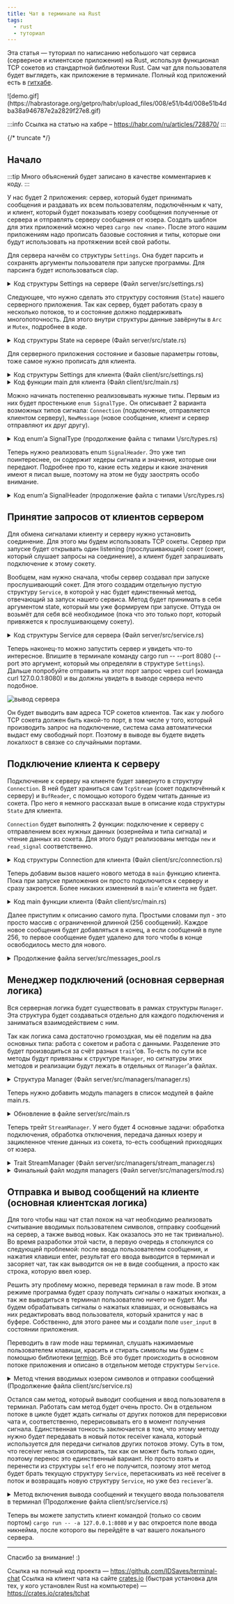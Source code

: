 ```yaml
---
title: Чат в терминале на Rust
tags:
  - rust
  - туториал
---
```


Эта статья — туториал по написанию небольшого чат сервиса (серверное и клиентское приложения) на Rust, используя функционал TCP сокетов из стандартной библиотеки Rust. Сам чат для пользователя будет выглядеть, как приложение в терминале. Полный код приложений есть в [гитхабе](https://github.com/IDSaves/terminal-chat).

<div style={{ display: "flex", justifyContent: "center" }}>
![demo.gif](https://habrastorage.org/getpro/habr/upload_files/008/e51/b4d/008e51b4dba38a946787e2a2829f27e8.gif)
</div>

:::info 
Ссылка на статью на хабре – https://habr.com/ru/articles/728870/
:::

{/* truncate */}

## Начало
:::tip
Много объяснений будет записано в качестве комментариев к коду.
:::

У нас будет 2 приложения: сервер, который будет принимать сообщения и раздавать их всем пользователям, подключённым к чату, и клиент, который будет показывать юзеру сообщения полученные от сервера и отправлять серверу сообщения от юзера. Создать шаблон для этих приложений можно через `cargo new <name>`. После этого нашим приложениям надо прописать базовые состояния и типы, которые они будут использовать на протяжении всей свой работы.

Для сервера начнём со структуры `Settings`. Она будет парсить и сохранять аргументы пользователя при запуске программы. Для парсинга будет использоваться clap.

<details>
  <summary>Код структуры Settings на сервере (Файл server/src/settings.rs)</summary>
  ```rust title="server/src/settings.rs"
  // Импортирование нужного трейта из clap
  use clap::Parser;

  // Объявление того, что будет парсится в качестве аргументов. 
  // С помощью derive макроса можно навесить на структуру макрос импортированного 
  // трейта в качестве атрибута этой структуры. В нашем случае таким образом 
  // будет сгенерирован нужный impl c функционалом Parser'а для структуры Args.
  #[derive(Parser)]
  pub struct Args {
    // Макрос arg так же импортируется из clap автоматически
    // и позволяет объявить поле аргументом и задать ему нужные свойства.
    // short означает, что аргумент можно будет вписать сокращённо
    // вот так "-p 8080". long, что можно использовать 
    // полное название "--port 8080". А help это просто вспомогательный 
    // текст, который будет показываться при запуске приложения с --help
    #[arg(short, long, help = "Port that the server will serve")]
    pub port: u16,
  }

  // Трейт Debug позволяет удобно выводить структуру через print в консоль, а 
  // Clone добавляет функционал для клонирования инстансов структуры.
  // В derive мы опять передаём макросы этих трейтов чтобы они сгенерировали нам
  // impl'ы с реализациями Debug и Clone, чтобы вручную не писать это.
  #[derive(Debug, Clone)]
  pub struct Settings {
    pub port: u16,
  }

  // Внутри impl прописываются методы структуры
  impl Settings {
    pub fn new() -> Settings {
      // используем метод от трейта Parser 
      let args = Args::parse();
      
    // Создаём инстанс структуры Settings и возвращаем его
      Settings { 
        port: args.port, 
      }
    }
  }
  ```
</details>

Добавим создание объекта `Settings` в наш main.rs. После этого при запуске приложения будут запрашиваться аргументы, а нашем случае — порт сервера.

<details>
  <summary>Код server/src/main.rs</summary>
  ```rust title="server/src/main.rs"
  // anyhow это небольшая библиотека, которая добавляет enum Result, 
  // почти аналогичный Result'у из std, с единственным отличием, что этот 
  // может принимать любую ошибку
  use anyhow::Result;

  // Импортирование нашей новой структуры
  use settings::Settings;

  // Обязательное указание модуля, иначе файл виден не будет
  mod settings;

  fn main() -> Result<()> {
    // Создание инстанса нстроек
    let settings = Settings::new();

    // возвращение Result::Ok() значения
    Ok(())
  }
  ```
</details>

Следующее, что нужно сделать это структуру состояния (`State`) нашего серверного приложения. Так как сервер, будет работать сразу в несколько потоков, то и состояние должно поддерживать многопоточность. Для этого внутри структуры данные завёрнуты в `Arc` и `Mutex`, подробнее в коде.

<details>
  <summary>Код структуры State на сервере (Файл server/src/state.rs)</summary>
  ```rust title="server/src/state.rs"
  use std::{
    // Arc (Atomic Reference Counter) это smart pointer, который реализует 
    // множественное владение переменной. То-есть, грубо говоря, данные на
    // которые указывает Arc не исчезнут пока есть 
    // хотя бы один клон этого Arc'а. По сути, то же самое делает и 
    // Rc (Reference Counter), но Rc не поддерживает многопоточность.
    sync::Arc, 
    collections::HashMap
  };

  // Это аналог Mutex'а из стандартной библиотеки, но работающий намного быстрее. 
  // Сам Mutex это структура, которая блокируется для доступа из других потоков,
  // если в одном из них она уже используется. И соответственно после использования 
  // она становится доступна для других потоков. Это нужно для того чтобы не было 
  // рассинхрона данных между потоками. 
  use parking_lot::{Mutex, MutexGuard};

  use crate::settings::Settings;

  // Каждый юзер после подключения будет записываться в стейт,
  // структура UserData описывает, что будет хранить в себе запись 
  // о подключенном юзере. 
  #[derive(Debug, Clone)]
  pub struct UserData {
    // Ip адрес подключённого пользователя + его сокета
    pub address: String,
  }

  #[derive(Debug, Clone)]
  pub struct StateData {
    // Настройки приложения, которые мы описали ранее
    pub settings: Settings,
    // HashMap'а хранящая данные о подключённых юзерах, где ключ это никнейм,
    // значение это UserData 
    pub users: HashMap<String, UserData>,
  }

  // Arc, как я писал выше реализует множественно владение данными, но он не
  // позволяет эти данные менять. Для этого чтобы это было возможно и безопасно мы
  // дополнительно оборачиваем StateData в Mutex.
  pub struct State(Arc<Mutex<StateData>>);

  impl State {
    pub fn new(settings: Settings) -> State {
      State(
        Arc::new(Mutex::new(StateData { 
          settings, 
          users: HashMap::new()
        }))
      )
    }

    // Метод для упрощения доступа к данным. Он блокирует Mutex для работы с 
    // данными только в текущем потоке. И возвращает MutexGuard. Пока MutexGuard
    // жив другие потоки не смогут заблокировать данные для себя.
    pub fn get(&self) -> MutexGuard<StateData> {
      self.0.lock()
    }
  }

  // Реализация трейта Clone для State. Просто повесить макрос трейта Clone 
  // через derive не получится, потому что копировать нужно внутренний Arc.
  // Поэтому необходимые для Clone методы реализуем вручную.  
  impl Clone for State {
    fn clone(&self) -> Self {
      State(Arc::clone(&self.0))
    }

    fn clone_from(&mut self, source: &Self) {
      *self = source.clone();
    }
  }
  ```
</details>

Теперь так же перенесём `State` в нашу main функцию.

<details>
  <summary>Обновлённый код функции main для сервера (Файл server/src/main.rs)</summary>
  ```rust title="server/src/main.rs"
  use anyhow::Result;

  use settings::Settings;
  use state::State; // +

  mod settings;
  mod state; // +

  fn main() -> Result<()> {
    let settings = Settings::new();
    let state = State::new(settings)); // +
    
    Ok(())
  }
  ```
</details>

Для серверного приложения состояние и базовые параметры готовы, тоже самое нужно прописать для клиента.

<details>
  <summary>Код структуры Settings для клиента (Файл client/src/settings.rs)</summary>
  ```rust title="client/src/settings.rs"
  use clap::Parser;

  #[derive(Parser)]
  pub struct Args {
    // Адрес сервера с портом, к которому будет производится подключение
    #[arg(short, long, help = "Server address")]
    pub address: String,
  }

  #[derive(Debug, Clone)]
  pub struct Settings {
    pub server_address: String,
  }

  impl Settings {
    pub fn new() -> Settings {
      let args = Args::parse();
      
      Settings { 
        server_address: args.address
      }
    }
  }
  ```
</details>

`State` для клиента немного отличается, но суть та же. Структура, чтобы хранить состояние приложения, с возможностью раздачи его на несколько потоков.

<details>
  <summary>Код структуры State для клиента (Файл client/src/state.rs)</summary>
  ```rust title="client/src/state.rs"

  use std::{
    sync::{
      // mpsc нужно для передачи сообщений по каналу между несколькими потоками.
      // В нашем случае будут два потока (главный и созданный), один из которых
      // будет передавать второму сигналы по каналу mpsc.
      mpsc::{
        Sender, 
        Receiver, 
        self
      }, 
      Arc
    }, 
    io::{
      self, 
      // BufReader будем использовать для чтения данных с tcp сокета. 
      // Он работает по такому принципу: делает редкие, но объемные read
      // запросы по файл дескриптору и далее мы можем удобно, что он прочитал.
      // Для чтения строк из tcp сокета это очень хорошо подходит.
      BufReader, 
      
      // Два трейта. Один для чтения из BufReader'а, другой для записи в файл
      // (в нашем случае в сокет). 
      BufRead, 
      Write
    }
  };

  use parking_lot::Mutex;

  pub struct State {
    // Ник, который юзер введёт при запуске приложения
    pub username: String,

    // Принимающая часть канала mpsc. В качестве типа передаваемых данных
    // указан unit (пустой tuple), так как нам нужен будет сам факт наличия 
    // нового сообщения, его внутренности интересовать не будут.
    // Указывается как Option, потому что в будет передана другому потоку и 
    // после этого доступна не будет и тут будет храниться None. 
    pub chat_reload_receiver: Option<Receiver<()>>,

    // Часть канала mpsc, которая отправляет информацию принимающему потоку.
    pub chat_reload_sender: Sender<()>,

    // В user_input'е будет лежать текущий ввод пользователя. Пример:
    // юзер пишет "привет", но не отправляет его в чат. "приве" лежит 
    // в user_input'е. Обычно такая реализация не требуется, но у нас часто будет
    // полностью перерисовываться чат, и при этом будет пропадать дефолтный 
    // ввод юзера. Поэтому чтобы это ввод не исчезал, приходится хранить его
    // отдельно. Подробнее об этом будет позже, когда перейдём к месту
    // реализации ввода сообщения. 
    pub user_input: Arc<Mutex<String>>,
    
    // Массив, полученных с сервера сообщений.
    pub messages: Arc<Mutex<Vec<String>>>
  }

  impl State {
    pub fn new() -> io::Result<State> {
      // Создание mpsc канала. Так как функция вернёт tuple, его можно
      // сразу разбить на две переменные
      let (sx, rx) = mpsc::channel::<()>();

      let user_input = Arc::new(Mutex::new(String::new()));
      let messages = Arc::new(Mutex::new(Vec::<String>::new()));

      let mut instance = State {
        username: String::new(),
        chat_reload_receiver: Some(rx),
        chat_reload_sender: sx,
        user_input,
        messages,
      };

      // Вызов метода для получения username'а
      instance.read_username()?;

      Ok(instance)
    }

    // Метод, который запрашивает у user'а ввод его ника и
    // записывает полученные данные в state.
    fn read_username(&mut self) -> io::Result<()> {
      // Для некоторых манипуляций с терминалом, будем использовать termion.
      // Библиотека позволяет "стирать" все из терминала, красить текст,
      // менять режим у stdout'а (об этом позже) и тд. 
      // В данном случае нам нужно очистить терминал. 
      println!("{}", termion::clear::All);
    print!("Username: ");

      // Макрос print! добавляет в буфер текст, но не выполняет flush
      // и из-за этого после простого выполнения print! в консоли вы 
      // ничего не увидите. Чтобы это исправить нужно вызвать flush вручную.
      std::io::stdout().flush()?;

      let mut username = String::new();
      
      // Чтение строки из stdin и запись содержимого в username
      // через передачу мутабельной ссылки на username в read_line.
      io::stdin().read_line(&mut username)?;

      // Обрезаем с начала и конца ненужные символы 
      // (пробелы, перенос строки и тд) и записываем в наш объект State.
      self.username = username.trim().to_owned();

      // Снова всё очищаем.
      println!("{}", termion::clear::All);

      Ok(())
    }
  }
  ```
</details>

<details>
  <summary>Код функции main для клиента (Файл client/src/main.rs)</summary>
  ```rust title="client/src/main.rs"
  use std::io;

  use crate::{
    settings::Settings, 
    state::State
  };

  mod settings;
  mod state;

  fn main() -> io::Result<()> {
    let settings = Settings::new();
    let state = State::new()?;

    Ok(())
  }
  ```
</details>

## Прописывание общих типов для клиента и сервера

Теперь когда у нас готовы базовые вещи, можно начинать делать логику.

И так, у нас сервер и клиент будут передавать друг другу сообщения в одном и том же формате. Эти сообщения называются “сигналы”. Сам формат сигналов похож на формат передаваемых данных в http, только очень сильно упрощен.

В начале сигнала идут хедеры (список ниже). Хедеры разделяются символами “\r\n”.

```
/*
  Кто отправляет         Поле                 Значение
	
  USER                   USERNAME             Строка
  SERVER                 AUTH_STATUS          "ACCEPTED", "DECLINED"
  USER+SERVER            WITH_MESSAGE         Нет
  USER+SERVER            SIGNAL_TYPE          "CONNECTION", "NEW_MESSAGE"
  SERVER                 SERVER_MESSAGE       Нет
*/

/*
  Определения хедеров

  USERNAME         Имя пользователя, от которого пришло сообщение
  AUTH_STATUS      Статус авторизации
  WITH_MESSAGE     В сигнале есть сообщение
  SIGNAL_TYPE      Тип сигнала: запрос на авторизацию или сообщение
  SERVER_MESSAGE   Серверное сообщение
*/
```

Потом в случае если в хедерах сигнала есть “WITH_MESSAGE”, то после хедеров идет ещё один разделитель “\r\n” и начинается сообщение, которое заканчивается символами “\r\n\r\n”.

Нам нужно уметь парсить сигналы и легко формировать свои. Для этого нужно прописать ряд типов, которые будут иметь вспомогательные методы, которыми мы будем пользоваться.

Перед этим создадим нашу кастомную ошибку, которую мы будем отдавать при возникновении проблем с парсингом.

<details>
  <summary>Код кастомной ошибки парсинга (начало файла с типами \<client & server>/src/types.rs)</summary>

  ```rust title="<client & server>/src/types.rs"
  use std::{
    // Импорт утилит для форматирования и вывода строк
    fmt, 
    
    // Импорт трейта Error (все ошибки как правило должны его имлементить)
    error::Error
  };

  // Трейт Debug обязателен для Error, поэтому навешиваем 
  // макрос Debug на нашу структуру.
  #[derive(Debug)]
  pub struct ParseSignalDataError;

  // impl Error для структуры. Внутри при желании можно не 
  // реализовывать методы, потому что все они реализованы по умолчанию.
  impl Error for ParseSignalDataError {}

  // Error так же требует реализации трейта fmt::Display
  impl fmt::Display for ParseSignalDataError {
    fn fmt(&self, f: &mut fmt::Formatter) -> fmt::Result {
      write!(f, "invalid signal data")
    }
  }
  ```
</details>

Можно начинать постепенно реализовывать нужные типы. Первым из них будет простенькие `enum SignalType.` Он описывает 2 варианта возможных типов сигнала: `Connection` (подключение, отправляется клиентом серверу), `NewMessage` (новое сообщение, клиент и сервер отправляют их друг другу).

<details>
  <summary>Код enum’а SignalType (продолжение файла с типами \<client & server>/src/types.rs)</summary>
  ```rust title="<client & server>/src/types.rs"
  // ...

  #[derive(Debug, Clone, Copy)]
  pub enum SignalType {
    Connection,
    NewMessage,
  }

  // Трейт FromStr идет из стандартной библиотеки и добавляет функцию
  // для создания нужного типа из строки.
  impl FromStr for SignalType {
    type Err = ParseSignalDataError;

    fn from_str(s: &str) -> Result<Self, Self::Err> {
      match s {
        "CONNECTION" => Ok(SignalType::Connection),
        "NEW_MESSAGE" => Ok(SignalType::NewMessage),
        _ => Err(ParseSignalDataError)
      }
    }
  }

  // Трейт ToString также идёт из стандартной библиотеки и добавляет функцию
  // для создания уже строки из типа.
  impl ToString for SignalType {
    fn to_string(&self) -> String {
      match self {
        // .to_owned() делает из заимствованного типа (ссылки), владеющий.
        // В данном случае делает из &str String. Подробно об этом
        // останавливаться не буду. Лучше отдельно почитать статьи про
        // ownership модель в Rust.
        SignalType::Connection => "CONNECTION".to_owned(),
        SignalType::NewMessage => "NEW_MESSAGE".to_owned(),
      }
    }
  }
  ```
</details>

Далее идёт ещё один простой enum `AuthStatus`. Он содержит значения, которые возвращает сервер в ответ на попытку авторизации юзером. `ACCEPTED` — авторизация прошла успешно, `DENIED` — авторизация отклонена. После `DENIED` соединение сбрасывается.

<details>
  <summary>Код enum’а AuthStatus (продолжение файла с типами \<client & server>/src/types.rs)</summary>
  ```rust title="<client & server>/src/types.rs"
  // ...

  #[derive(Debug, Clone, Copy)]
  pub enum AuthStatus {
    ACCEPTED,
    DENIED
  }

  impl FromStr for AuthStatus {
    type Err = ParseSignalDataError;

    fn from_str(s: &str) -> Result<Self, Self::Err> {
      match s {
        "ACCEPTED" => Ok(AuthStatus::ACCEPTED),
        "DENIED" => Ok(AuthStatus::DENIED),
        _ => Err(ParseSignalDataError)
      }
    }
  }

  impl ToString for AuthStatus {
    fn to_string(&self) -> String {
      match self {
        AuthStatus::ACCEPTED => "ACCEPTED".to_owned(),
        AuthStatus::DENIED => "DENIED".to_owned()
      }
    }
  }
  ```
</details>

Теперь нужно реализовать enum `SignalHeader`. Это уже тип поинтереснее, он содержит хедеры сигнала и значения, которые они передают. Подробнее про то, какие есть хедеры и какие значения имеют я писал выше, поэтому на этом не буду заострять особо внимание.

<details>
  <summary>Код enum’а SignalHeader (продолжение файла с типами \<client & server>/src/types.rs)</summary>
  ```rust title="<client & server>/src/types.rs"
  // ...

  pub enum SignalHeader {
    Username(String),
    AuthStatus(AuthStatus),
    SignalType(SignalType),
    WithMessage,
    ServerMessage
  }

  impl FromStr for SignalHeader {
    type Err = ParseSignalDataError;

    fn from_str(s: &str) -> Result<Self, Self::Err> {
      let (header, value) = s.split_once(':').unwrap_or((s, s));

      match header {
        "USERNAME" => Ok(SignalHeader::Username(value.trim().to_owned())),
        "AUTH_STATUS" => {
          match AuthStatus::from_str(value.trim()) {
            Ok(v) => return Ok(SignalHeader::AuthStatus(v)),
            Err(_) => Err(ParseSignalDataError)
          }
        },
        "SIGNAL_TYPE" => {
          match SignalType::from_str(value.trim()) {
            Ok(v) => return Ok(SignalHeader::SignalType(v)),
            Err(_) => Err(ParseSignalDataError)
          }
        }
        "WITH_MESSAGE" => Ok(SignalHeader::WithMessage),
        "SERVER_MESSAGE" => Ok(SignalHeader::ServerMessage),
        _ => Err(ParseSignalDataError)
      }
    }
  }

  impl ToString for SignalHeader {
    fn to_string(&self) -> String {
      match self {
        SignalHeader::Username(v) => format!("USERNAME: {v}\r\n"),
        SignalHeader::AuthStatus(v) => format!("AUTH_STATUS: {}\r\n", v.to_string()),
        SignalHeader::SignalType(v) => format!("SIGNAL_TYPE: {}\r\n", v.to_string()),
        SignalHeader::WithMessage => "WITH_MESSAGE\r\n".to_owned(),
        SignalHeader::ServerMessage => "SERVER_MESSAGE\r\n".to_owned()
      }
    }
  }
  ```
</details>

Осталось создать самую важную для типов структуры — структуру, которая будет формировать и парсить сигнал. Она самая объёмная в плане кода в файле types.rs. Хотя сам код конечно тривиальный.

<details>
  <summary>Код структуры SignalData (конец файла с типами \<client & server>/src/types.rs)</summary>
  ```rust title="<client & server>/src/types.rs"
  // ...

  #[derive(Debug, Clone)]
  pub struct SignalData {
    pub username: Option<String>,
    pub password: Option<String>,
    pub key: Option<String>,
    pub auth_status: Option<AuthStatus>,
    pub signal_type: Option<SignalType>,
    pub with_message: bool,
    pub message: Option<String>,
    pub server_message: bool
  }

  impl SignalData {
    // Метод создания нового инстанса SignalData. В него передаётся 
    // массив хедеров, который будет иметь сигнал и сообщение. 
    // Так как сообщения может не быть, то типом сообщения является
    // enum Option. Этот enum идет с растом из коробки и имеет два значения
    // Some(v) и None.
    pub fn new(headers: Vec<SignalHeader>, message: Option<&str>) -> SignalData {
      let mut data = SignalData {
        username: None,
        password: None,
        key: None,
        auth_status: None,
        signal_type: None,
        with_message: false,
        message: None,
        server_message: false
      };

      for header in headers {
        match header {
          SignalHeader::Username(v) => {
            data.username = Some(v);
          },
          SignalHeader::AuthStatus(v) => {
            data.auth_status = Some(v);
          },
          SignalHeader::SignalType(v) => {
            data.signal_type = Some(v);
          },
          SignalHeader::WithMessage => {
            data.with_message = true;
            data.message = Some(message.unwrap_or("").to_owned());
          },
          SignalHeader::ServerMessage => {
            data.server_message = true;
          }
        }
      }

      data
    }
  }

  impl FromStr for SignalData {
    type Err = ParseSignalDataError;

    // Метод для парсинга данных сигнала. 
    fn from_str(s: &str) -> Result<Self, Self::Err> {
      let mut data = SignalData { 
        username: None, 
        password: None, 
        key: None, 
        auth_status: None, 
        signal_type: None,
        with_message: false,
        message: None,
        server_message: false,
      };
      let splitted = s.split("\r\n");
      for string in splitted {
        let header = match SignalHeader::from_str(string) {
          Ok(v) => v,
          Err(_) => continue
        };

        match header {
          SignalHeader::Username(v) => {
            data.username = Some(v);
          },
          SignalHeader::AuthStatus(v) => {
            data.auth_status = Some(v);
          },
          SignalHeader::SignalType(v) => {
            data.signal_type = Some(v);
          }
          SignalHeader::WithMessage => {
            data.with_message = true;
          },
          SignalHeader::ServerMessage => {
            data.server_message = true;
          }
        }
      }

      if data.with_message {
        let splitted = s.split_once("\r\n\r\n");
        if let Some(v) = splitted {
          if v.1.ends_with("\r\n\r\n") {
            let string = v.1.to_owned();
            data.message = Some(string[..string.len() - 4].to_owned());
          }
          else {
            data.message = Some(v.1.to_owned());
          }
        }
        else {
          return Err(ParseSignalDataError);
        }
      }

      if let None = data.signal_type {
        return Err(ParseSignalDataError)
      }

      Ok(data)
    }
  }

  impl ToString for SignalData {
    // Метод для преобразования объекта сигнала в строку, для
    // отправки клиенту/серверу.
    fn to_string(&self) -> String {
      let mut res_str = String::new();

      if let Some(v) = &self.username {
        res_str.push_str(&SignalHeader::Username(v.to_owned()).to_string());
      }
      if let Some(v) = &self.auth_status {
        res_str.push_str(&SignalHeader::AuthStatus(v.clone()).to_string());
      }
      if let Some(v) = &self.signal_type {
        res_str.push_str(&SignalHeader::SignalType(v.clone()).to_string());
      }
      if self.server_message {
        res_str.push_str(&SignalHeader::ServerMessage.to_string());
      }
      if self.with_message {
        if let Some(v) = &self.message {
          res_str.push_str(&SignalHeader::WithMessage.to_string());
          res_str.push_str("\r\n");
          res_str.push_str(&v);
        }
      }
      res_str.push_str("\r\n\r\n");

      res_str
    }
  }
  ```
</details>

## Принятие запросов от клиентов сервером

Для обмена сигналами клиенту и серверу нужно установить соединение. Для этого мы будем использовать TCP сокеты. Сервер при запуске будет открывать один listening (прослушивающий) сокет (сокет, который слушает запросы на соединение), а клиент будет запрашивать подключение к этому сокету.

Вообщем, нам нужно сначала, чтобы сервер создавал при запуске прослушивающий сокет. Для этого создадим отдельную пустую структуру `Service`, в которой у нас будет единственный метод, отвечающий за запуск нашего сервиса. Метод будет принимать в себя аргументом state, который мы уже формируем при запуске. Оттуда он возьмёт для себя всё необходимое (пока что это только порт, который привяжется к прослушивающему сокету).

<details>
  <summary>Код структуры Service для сервера (Файл server/src/service.rs)</summary>
  ```rust title="server/src/service.rs"
  use std::{net::TcpListener, thread, sync::Arc};
  use anyhow::Result;
  use parking_lot::Mutex;

  use crate::state::State;

  pub struct Service;

  impl Service {
    pub fn run(state: State) -> Result<()> {
      // Метод bind у TcpListener создаст tcp сокет, привяжет к нему 
      // адрес, который мы передали, и поставит его в режим прослушивания.
      let listener = TcpListener::bind(format!("0.0.0.0:{}", state.get().settings.port))?;

      // Метод incoming возвращает итератор, который на каждую
      // следующую итерацию вызывает у tcpListener'а метод .accept().
      // Этот метод блокирует текущий поток и ждёт пока не появится
      // соединение, которое он сможет принять. Поэтому цикл
      // не умрет, пока жив tcpListener.
      for con in listener.incoming() {

        // Для оптимизации работы с подключениями, каждое из них мы будем
        // обрабатывать в отдельном потоке. Важно помнить, что переменные, 
        // которые используются в потоке, перемещаются в него и обратно не
        // возвращаются)) По крайней мере в нашем случае.
        thread::spawn(move || -> Result<()> {

          // Пока что нам с самим соединением делать нечего, так что 
          // давайте просто выведем адрес подключенного сокета клиента.
          
          // "?" нужен тут чтобы достать из enum'а Result успешный результат.
          // Так как con это enum Result<TcpStream, Error>, а он содержит
          // значения Ok(v) и Err(e), то "?" вернёт нам значение из Ok, 
          // то-есть TcpStream. В случае если con это Err, то 
          // ошибка передастся вверх функции родителю. 
          println!("{:?}", con?.peer_addr());

          Ok(())
        });
      }

      Ok(())
    }
  }
  ```
</details>

Осталось вызвать метод run у сервиса в функции main.

<details>
  <summary>Обновленный код функции main для сервера (Файл server/src/main.rs)</summary>
  ```rust title="server/src/main.rs"
  use anyhow::Result;

  use service::Service;
  use settings::Settings;
  use state::State;

  mod settings;
  mod state;
  mod service;

  fn main() -> Result<()> {
    let settings = Settings::new();
    let state = State::new(settings);

    
    Service::run(state)?; // +
    
    Ok(())
  }
  ```
</details>

Теперь наконец-то можно запустить сервер и увидеть что-то интересное. Впишите в терминале команду cargo run -- --port 8080 (--port это аргумент, который мы определяли в структуре `Settings`). Дальше попробуйте отправить на этот порт запрос через curl (команда curl 127.0.0.1:8080) и вы должны увидеть в выводе сервера нечто подобное.

![вывод сервера](https://habrastorage.org/r/w1560/getpro/habr/upload_files/531/869/d8a/531869d8af80d0fa364031355f15372c.png)

Он будет выводить вам адреса TCP сокетов клиентов. Так как у любого TCP сокета должен быть какой-то порт, в том числе у того, который производить запрос на подключение, система сама автоматически выдаст ему свободный порт. Поэтому в выводе вы будете видеть локалхост в связке со случайными портами.

## Подключение клиента к серверу

Подключение к серверу на клиенте будет завернуто в структуру `Connection`. В ней будет храниться сам `TcpStream` (сокет подключённый к серверу) и `BufReader`, с помощью которого будем читать данные из сокета. Про него я немного рассказал выше в описание кода структуры `State` для клиента.

`Connection` будет выполнять 2 функции: подключение к серверу с отправлением всех нужных данных (юзернейма и типа сигнала) и чтение данных из сокета. Для этого будут реализованы методы `new` и `read_signal` соответственно.

<details>
  <summary>Код структуры Connection для клиента (Файл client/src/connection.rs)</summary>
  ```rust title="client/src/connection.rs"

  use std::{
    net::TcpStream, 
    io::{
      self, 
      Write,
      Error, 
      ErrorKind, 
      BufRead, 
      BufReader
    },
  };

  use crate::types::{
    SignalType, 
    SignalHeader, 
    SignalData,
    AuthStatus
  };

  pub struct Connection {
    pub stream: TcpStream,

    // инстанс BufReader'а нужен только для внутреннего пользования,
    // поэтому делать его публичным нет смысла
    reader: io::BufReader<TcpStream>
  }

  impl Connection {
    pub fn new(address: &str, username: &str) -> io::Result<Connection> {
      // Формирование сигнала. Передаётся тип сигнала и имя пользователя, 
      // который подключается.
      let signal = SignalData::new(
        vec![
          SignalHeader::SignalType(SignalType::Connection),
          SignalHeader::Username(username.to_owned())
        ],
        None
      );
    
      // Метод connect у TcpStream создаст TCP сокет, и
      // попытается подключиться к сокету, адрес которого 
      // был передан аргументом.
      let mut connection = TcpStream::connect(address)?;

      // Метод write_all запишет байты в сокет и они будут 
      // переданы сокету на другом конце, то-есть серверу.
      connection.write_all(signal.to_string().as_bytes())?;

      // Создаём инстанс BufReader'а, который будет читать данные с сокета.
      let reader = BufReader::new(connection.try_clone()?);

      // Создаём инстанс Connection
      let mut instance = Connection {
        stream: connection,
        reader
      };
      
      // С сервера должен прийти AuthStatus. Ждём его и когда он приходит
      // в зависимости от статуса, либо отдаём ошибку, либо отдаём 
      // инстанс Connection.
      let data_from_socket = instance.read_signal()?;
      if data_from_socket.contains(&AuthStatus::DENIED.to_string()) {
        return Err(Error::new(ErrorKind::ConnectionAborted, "Access denied"));
      }
    
      return Ok(instance)
    }

    pub fn read_signal(&mut self) -> io::Result<String> {
      let mut res_line = String::new();

      // Индикатор того, что хедеры были прочитаны
      let mut headers_read = false;
      loop {
        let mut buf_line = String::new();

        // Ридер читает по одной строчке и записывает в буферную переменную.
        // Если находит ошибку, то всё вылетает. Если он читает 0 байт, то
        // значит, что соединение потеряно (специфика чтения сокетов).
        match self.reader.read_line(&mut buf_line) {
          Err(e) => panic!("Got an error: {}", e),
          Ok(0) => return Err(Error::new(ErrorKind::BrokenPipe, "Connection closed")),
          Ok(_) => (),
        };
        res_line.push_str(&buf_line);
    
        // Если он натыкается на "\r\n\r\n", то значит хедеры закончились
        // и если нет хедера WITH_MESSAGE, то сигнал можно считать прочитанным
        // и возвращать его. Если есть, то цикл уходить на второй круг 
        // и читает сообщение.
        if res_line.ends_with("\r\n\r\n"){
          if !res_line.contains(&SignalHeader::WithMessage.to_string()) || headers_read {
            break;
          }
          headers_read = true;
        }
      }
    
      Ok(res_line)
    }
  }

  // Реализация трейта Clone для Connection. Просто навесить 
  // макрос для Clone не получится, потому что нужно чуть иначе клонировать
  // TcpStream и BufReader. 
  impl Clone for Connection {
    fn clone(&self) -> Self {
      Connection { 
        stream: self.stream.try_clone().unwrap(), 
        reader: BufReader::new(self.stream.try_clone().unwrap())
      }
    }
  }
  ```
</details>

Основная часть логики работы клиента будет описываться в структуре `Service`. В нашем серверном приложении тоже есть такая структура, но там на неё ложиться ответственность только за запуск приложения. В принципе на данном этапе в клиенте нам тоже требуется только описать запуск.

<details>
  <summary>Начало файла client/src/service.rs</summary>
  ```rust title="client/src/service.rs"
  use std::io;
  use crate::{
    settings::Settings, 
    state::State, 
    connection::Connection
  };

  pub struct Service {
    pub connection: Connection,
    pub settings: Settings,
    pub state: State,
  }

  impl Service {
    pub fn run(settings: Settings, state: State) -> io::Result<()> {
      let connection = Connection::new(
        &settings.server_address.to_owned(), 
        &state.username
      )?;

      let mut instance = Service {
        connection,
        settings,
        state
      };

      Ok(())
    }
  }
  ```
</details>

Теперь добавим вызов нашего нового метода в `main` функцию клиента. Пока при запуске приложения он просто подключится к серверу и сразу закроется. Более никаких изменений в `main`’е клиента не будет.

<details>
  <summary>Код main функции клиента (Файл client/src/main.rs)</summary>
  ```rust title="client/src/main.rs"
  use std::io;

  use service::Service;

  use crate::{
    settings::Settings, 
    state::State
  };

  mod settings;
  mod types;
  mod connection;
  mod state;
  mod service;

  fn main() -> io::Result<()> {
    let settings = Settings::new();
    let state = State::new()?;
    
    Service::run(settings, state)?;
    Ok(())
  }
  ```
</details>

## Пул сообщений на сервере (MessagesPool)
Наш сервер будет работать с подключениями в отдельных потоках. Для каждого пользователя будет создано 2 отдельных потока: на принятие сообщений от него и на отправку сообщений ему от других пользователей. Новые сообщения необходимо отправлять всем пользователям чата, то-есть потоки, пользователей, которые отвечают за отправку им новых сообщений должны получить каким-то образом сигнал о том, что в чате появилось новое сообщение и его надо отправить юзеру.

Для решения этой проблемы я решил создавать на время жизни процесса сервера структуру, которая будет хранить в себе списком 256 последних сообщений. Потоки отправляющие сообщения юзеру будут с определённым интервалом читать сообщения из этой структуры, начиная с последнего прочитанного. А в свою очередь потоки принимающие сообщения от пользователей будут в конец списка добавлять новые сообщения.

Опишем тип самого сообщения, которое будет храниться в пуле.

<details>
  <summary>Начало файла server/src/messages_pool.rs</summary>
  ```rust title="server/src/messages_pool.rs"
  use std::{collections::{HashMap, VecDeque}, iter};

  #[derive(Debug, Clone)]
  pub struct PoolMessage {
    // Уникальный идентификатор сообщения
    pub id: String,
    
    pub username: String,
    pub message: String,

    // Сообщениям, отправленным сервером ставится true. Это сообщения 
    // о входе и выходе пользователя.
    pub from_server: bool,
  }

  impl PoolMessage {
    fn new() -> PoolMessage {
      PoolMessage {
        id: String::new(),
        username: String::new(),
        message: String::new(),
        from_server: false,
      }
    }
  }
  ```
</details>

Далее приступим к описанию самого пула. Простыми словами пул - это просто массив с ограниченной длинной (256 сообщений). Каждое новое сообщения будет добавляться в конец, а если сообщений в пуле 256, то первое сообщение будет удалено для того чтобы в конце освободилось место для нового.

<details>
  <summary>Продолжение файла server/src/messages_pool.rs</summary>
  ```rust title="server/src/messages_pool.rs"
  //...

  pub struct MessagesPool {
    // Вектор с сообщениям. Используется VecDeque, а не Vec 
    // для того чтобы можно было удалять и добавлять сообщения
    // и в конец и в начало вектора.
    pool: VecDeque<PoolMessage>,

    // Для упрощения вычислений индексы сообщений в векторе хранятся 
    // в отдельной таблице.
    indexes: HashMap<String, u8>,
    
    // Кол-во сообщений в пуле.
    length: u16,
  }

  impl MessagesPool {
    pub fn new() -> MessagesPool {
      // Создём вектор на 256 элементов. Метод repeat_with создас бесконечный 
    // итератор, который будет повторять одни и теже данные. Далее методом
    // take можно преобразовать этот итератор в итератор поменьше. И 
      // collect'ом собираем итератор в коллекцию (в VecDeque в нашем случае).
      let arr: VecDeque<PoolMessage> = iter::repeat_with(|| PoolMessage::new())
        .take(256)
        .collect();

      MessagesPool { 
        pool: arr, 
        indexes: HashMap::new(),
        length: 0
      }
    }

    // Метод push добавляет новое сообщение в пул, обновляет 
    // внутренние индексы и увеличивает кол-во сообщений. Если
    // кол-во сообщений в пуле больше 256, то сообщение на нулевом индексе
    // удаляется и в конец записывается новое.   
    pub fn push(&mut self, v: PoolMessage) {
      if self.length == 256 {
        
      // обновляем пул
        self.pool.pop_front();
        self.pool.push_back(v);

      // обновляем индексы
        let mut new_indexes: HashMap<String, u8> = HashMap::new();

      // enumerate - метод итератора, позволяющий преобразовать итератор
        // в итератор, который вместе с текущим значением, отдаёт
      // и текущую итерацию.
        for (index, message) in self.pool.iter().enumerate() {
          new_indexes.insert(message.id.clone(), index as u8);
        }
        self.indexes = new_indexes;
      }
      else {
      // "as u8" преобразует u16 в u8. Мы не можем поставить полю
      // length u8, потому что длина может быть равна 256, а оно 
      // не входит в u8.
        let index = self.length as u8;
        self.pool[index as usize] = v.clone();
        self.length += 1;
        self.indexes.insert(v.id.clone(), index);
      }
    }

    // Возвращает сообщения, начиная с определённого id
    // и id последнего сообщения.
    fn read_from(&self, id: &str) -> (Vec<PoolMessage>, Option<String>) {
      let found_index = self.indexes.get(id);

    // Проверяет найдено сообщение с таким id в индексах или нет. 
      // Если нет, значит в один момент появилось много новых сообщений и их 
      // не успели отправить пользователю. В таком случае читаем 
      // сообщения с начала списка. 
      match found_index {
        Some(v) => {
          let index: u16 = v.to_owned() as u16 + 1;
          let sliced_pool = &Vec::from(self.pool.clone())[index.into()..self.length.into()];
          let sliced_pool_last = {
            if sliced_pool.len() == 0 {
              None
            }
            else {
              Some(sliced_pool.last().unwrap().clone().id)
            }
          };
          return (sliced_pool.clone().into(), sliced_pool_last)
        },
        None => {
          let last_el = self.last();
          let index = match last_el {
            Some(v) => Some(v.id.clone()),
            None => None
          };
          let sliced_pool = &Vec::from(self.pool.clone())[..self.length.into()];
          return (sliced_pool.into(), index)
        }
      }
    }

    // Метод проверяющий пул на наличие новых сообщений и возвращает их.
    pub fn has_new(&self, id: &str) -> Option<(Vec<PoolMessage>, Option<String>)> {
      let last_el = self.last();
      match last_el {
        Some(_) => Some(self.read_from(id)),
        None => None,
      }
    }

    // Возвращает последнее сообщение в соответствии с текущей длиной пула.
    fn last(&self) -> Option<PoolMessage> {
      let last_index = {
        if self.length > 0 {
          self.length - 1
        } else {
          self.length
        }
      };

      let last_el = &self.pool[last_index.into()];
      if last_el.id == "".to_owned() {
        None
      } else {
        Some(last_el.to_owned())
      }
    }
  }
  ```
</details>

## Чтение сигналов от пользователя на сервере

Чтение сигналов от клиента на сервере будет аналогично чтению сигналов от сервера на клиенте, которое мы писали для структуры Connection. Единственное отличие, что привязываться метод чтения сигналов будет не к какой-то структуре, у которой внутри лежит `BufReader<TcpStream>`, а к нему напрямую через реализацию трейта `StreamReader`.

<details>
  <summary>Trait StreamReader (Файл server/src/reader.rs)</summary>
  ```rust title="server/src/reader.rs"
  use std::{io::{BufReader, self, BufRead, Error, ErrorKind}, self, net::TcpStream};

  use crate::types::SignalHeader;

  pub trait StreamReader {
    fn read_signal(&mut self) -> io::Result<String>;
  }

  impl StreamReader for BufReader<TcpStream> {
    fn read_signal(&mut self) -> io::Result<String> {
      let mut res_line = String::new();
      let mut headers_read = false;
      loop {
        let mut buf_line = String::new();
        match self.read_line(&mut buf_line) {
          Err(_) => return Err(Error::new(ErrorKind::ConnectionAborted, "boom boom")),
          Ok(0) => return Err(Error::new(ErrorKind::BrokenPipe, "boom boom")),
          Ok(m) => m,
        };
        res_line.push_str(&buf_line);
    
        if res_line.ends_with("\r\n\r\n"){
          if !res_line.contains(&SignalHeader::WithMessage.to_string()) || headers_read {
            break;
          }
          headers_read = true;
        }
      }
    
      Ok(res_line)
    }
  }
  ```
</details>

## Менеджер подключений (основная серверная логика)
Вся серверная логика будет существовать в рамках структуры `Manager`. Эта структура будет создаваться отдельно для каждого подключения и заниматься взаимодействием с ним.

Так как логика сама достаточно громоздкая, мы её поделим на два основных типа: работа с сокетом и работа с данными. Разделение это будет производиться за счёт разных `trait`’ов. То-есть по сути все методы будут привязаны к структуре `Manager`, но сигнатуры этих методов и реализации будут лежать в отдельных от `Manager`’а файлах.

<details>
  <summary>Структура Manager (Файл server/src/managers/manager.rs)</summary>
  ```rust title="server/src/managers/manager.rs"
  use std::{
    net::TcpStream, 
    io::BufReader, 
    sync::Arc
  };
  use parking_lot::Mutex;
  use anyhow::Result;

  use crate::{state::State, messages_pool::MessagesPool};

  pub struct Manager {
    // Подключеённый сокет с клиентом
    pub stream: TcpStream,

    // Ридер, которые будет читать данные с сокета
    pub reader: BufReader<TcpStream>,

    // Состояние приложения
    pub state: State,

    // Общий пул сообщений
    pub messages_pool: Arc<Mutex<MessagesPool>>,

    // Последнее прочитанное из пула сообщение
    pub last_read_message_id: String,

    // Имя присоединённого юзера
    pub connected_user_username: Option<String>,

    // Адрес присоединённого юзера
    pub connected_peer_addr: String
  }

  impl Manager {
    pub fn new(stream: TcpStream, state: State, messages_pool: Arc<Mutex<MessagesPool>>) -> Result<()> {
      let mut manager = Manager {
        stream: stream.try_clone()?,
        reader: BufReader::new(stream.try_clone()?),
        state,
        messages_pool,
        last_read_message_id: String::new(),
        connected_user_username: None,
        connected_peer_addr: stream.try_clone()?.peer_addr()?.to_string()
      };

      Ok(())
    }
  }
  ```
</details>

Так как мы создали структуру `Manager` в отдельной папке, нам нужно определить эту папку как модуль, чтобы иметь возможность взаимодействовать с ней. Для этого в этой папке создайте файл mod.rs и выведите в публичный доступ структуру `Manager`.

<details>
  <summary>Файл server/src/mangers/mod.rs</summary>
  ```rust title="server/src/mangers/mod.rs"
  // Файл server/src/mangers/mod.rs
  mod manager;

  pub use manager::Manager;
  ```
</details>

Теперь нужно добавить модуль managers в список модулей в файле main.rs.

<details>
  <summary>Обновление в файле server/src/main.rs</summary>
  ```rust title="server/src/main.rs"
  // Файл server/src/main.rs

  // ...
  mod managers;
  // ...
  ```
</details>

После того как структура `Manager` и папка для неё были созданы, можно начинать писать два основных `trait`’а, которые и будут содержать весь функционал менеджера, а именно: `StreamManager` (взаимодействие с сокетом) и `DataManger` (взаимодействие с данными).

Начнём с трейта `DataManager`, так как большая часть его методов потом будет использоваться в `StreamManager`’е. Итак, он будет содержать следующий функционал: определение стоит или не стоит пускать юзера на сервер, удаление юзера из списка авторизованных и вывод сообщения о его выходе из чата, отправка юзеру новых сообщений и обработка полученных от него.

<details>
  <summary>Код DataManager (Файл server/src/managers/data_manager.rs)</summary>
  ```rust title="server/src/managers/data_manager.rs"
  use std::sync::Arc;
  use std::sync::mpsc::Receiver;
  use std::thread;
  use std::time::Duration;
  use std::str::FromStr;
  use anyhow::Result;
  use parking_lot::Mutex;

  // Библиотека для генерации уникальных идентификаторов.
  use uuid::Uuid;

  use crate::messages_pool::{PoolMessage, MessagesPool};
  use crate::state::UserData;
  use crate::types::{
    AuthStatus, 
    SignalData, 
    SignalHeader, 
    AuthConnectionError,
    IncomingMessageError,
    SignalType
  };

  use super::manager::Manager;

  // !! Будет описан ниже !!
  use super::stream_manager::StreamManager;

  pub trait DataManager {
    // Отправляет клиенту сигнал о неудачной авторизации.
    fn deny_auth(&mut self) -> Result<()>;

    // Пытается авторизовать пользоватяля 
    // (проверяет есть ли юзер с таким ником на сервере или нет).
    fn auth(&mut self, signal: String) -> Result<()>;

    // Удаляет юзера из списка подключенных к серверу и 
    // отправялет сообщение о его выходе.
    fn remove_user(&mut self, username: String) -> Result<()>;

    // В цикле просматривает пул сообщений и отправляет новые пользователю.
    fn process_messages_pool(&mut self, receiver: Receiver<()>) -> Result<()>;

    // Проверяет сигнал нового сообщения и добавляет его в пул сообщений.
    fn process_incoming_message(messages_pool: Arc<Mutex<MessagesPool>>, signal: String) -> Result<()>;
  }

  impl DataManager for Manager {
    fn deny_auth(&mut self) -> Result<()> {
      let response = SignalData::new(
        vec![SignalHeader::AuthStatus(AuthStatus::DENIED)],
        None
      );

      // !! Метод описан в StreamManager ниже !!
      self.send_data(&response.to_string())?;
      Ok(())
    }

    fn auth(&mut self, signal: String) -> Result<()> {
      let data = SignalData::from_str(&signal)?;

      match data.signal_type.unwrap() {
          SignalType::Connection => {
            if let None = data.username {
              return Err(AuthConnectionError.into());
            }
            let mut state = self.state.get();
            if state.users.contains_key(&data.username.clone().unwrap()) {
              return Err(AuthConnectionError.into())
            }
            state.users.insert(data.username.clone().unwrap().to_owned(), UserData {
              address: self.stream.peer_addr()?.to_string(),
            });
            self.messages_pool.lock().push(PoolMessage {
              id: Uuid::new_v4().to_string(),
              username: String::new(),
              message: format!("{} joined the chat!", data.username.clone().unwrap()),
              from_server: true
            });
          }
          _ => return Err(AuthConnectionError.into()),
      }

      self.connected_user_username = Some(data.username.unwrap());

      let response = SignalData::new(
        vec![SignalHeader::AuthStatus(AuthStatus::ACCEPTED)],
        None
      );

      // !! Метод описан в StreamManager ниже !!
      self.send_data(&response.to_string())?;
      Ok(())
    }

    fn remove_user(&mut self, username: String) -> Result<()> {
      let mut state = self.state.get();

      if state.users.contains_key(&username) {
        state.users.remove(&username);
        self.messages_pool.lock().push(PoolMessage {
          id: Uuid::new_v4().to_string(),
          username: String::new(),
          message: format!("{username} left the chat!"),
          from_server: true
        });
      }
      Ok(())
    }

    fn process_messages_pool(&mut self, receiver: Receiver<()>) -> Result<()> {
      loop {
        // Проверяем наличие сообщения от потока, слушающего 
        // сообщения от пользователя. Если сообщение есть, 
        // значит соединение потеряно и можно обрывать цикл. Подробнее 
        // об этом в описании трейта StreamManager.
        if let Ok(()) = receiver.try_recv() {
          break;
        };

        // Так как self.messages_pool это Arc, его данные не получиться
        // получить просто прописав self.messages_pool.clone().lock(),
        // из-за того что клоннированная ссылка на пул сообщений удалится
        // сразу из-за отсутстивия владельца. Поэтому надо задать ему владельца
        // поместив в отдельную переменную lock_ref.
        let lock_ref = self.messages_pool.clone();
        let pool_lock = lock_ref.lock();

        let messages = pool_lock.has_new(&self.last_read_message_id);
        if let Some(v) = messages {
          if let Some(last) = v.1 {
            self.last_read_message_id = last;
          }
          for message in v.0 {
            let mut syg_vec = vec![
              SignalHeader::SignalType(SignalType::NewMessage),
              SignalHeader::Username(message.username.clone()),
              SignalHeader::WithMessage
            ];
            if message.from_server {
              syg_vec.push(SignalHeader::ServerMessage);
            }
            let response = SignalData::new(syg_vec, Some(&message.message));

            // !! Метод описан в StreamManager ниже !!
            self.send_data(&response.to_string())?;
          }
        }

        // Ставим таймаут для цикла так, чтобы он работал быстро, но не слишком. 
        thread::sleep(Duration::from_millis(10));
      }

      Ok(())
    }

    // Простая проверка структуры сигнала на валидность сообщения.
    fn process_incoming_message(messages_pool: Arc<Mutex<MessagesPool>>, signal: String) -> Result<()> {
      let data = SignalData::from_str(&signal)?;
    
      if !data.with_message || data.username.is_none() {
        return Err(IncomingMessageError.into())
      }
    
      messages_pool.lock().push(PoolMessage {
        id: Uuid::new_v4().to_string(),
        username: data.username.clone().unwrap(),
        message: data.message.clone().unwrap().trim().to_owned(),
        from_server: false
      });
    
      Ok(())
    }
  }
  ```
</details>

Теперь трейт `StreamManager`. У него будет 4 основные задачи: обработка подключения, обработка отключения, передача данных юзеру и зацикленное чтение данных из сокета, то-есть сообщений приходящих от юзера.

<details>
  <summary>Trait StreamManager (Файл server/src/managers/stream_manager.rs)</summary>
  ```rust title="server/src/managers/stream_manager.rs"
  use std::{ 
    io::{
      Write, BufReader
    }, 
    time::Duration, 
    thread,
    sync::{
      mpsc::{
        self, 
        Sender
      }
    }
  };
  use anyhow::Result;

  use crate::{reader::StreamReader, types::SignalType};

  // Импорт из super означает, что мы импортируем из 
  // того же пространства имён, в котором находимся.
  use super::manager::Manager;

  // Даём название новому трейтку и обозначаем, какие функции
  // будут в него входить.
  pub trait StreamManager {
    // Вызывается в момент получения нового соединения, то-есть
    // сразу после создания инстанса структуры Manager.
    fn process_connection(&mut self) -> Result<()>;

    // Вызывается, когда соединение с клиентом разрывается.
    fn process_disconnection(&mut self) -> Result<()>;

    // Отправляет данные в сокет, то-есть юзеру.
    fn send_data(&mut self, data: &str) -> Result<()>;

    // В цикле в отдельном потоке читает данные с сокета,
    // которые посылает юзер.
    fn process_signals(&mut self, sender: Sender<()>) -> Result<()>;
  }

  impl StreamManager for Manager {
    fn process_connection(&mut self) -> Result<()> {
      println!("Connection established - {}", self.connected_peer_addr);

      // С помощью метода read_signal, который мы реализовали для
      // BufReader'а с типом TcpStream, читаем данные, которые юзер
      // отправляет для входа на сервер. Если произошла ошибка, то
      // вызываем метод process_disconnection и прерываем выполнение функции.
      let auth_data = match BufReader::new(
        self.stream.try_clone()?
      ).read_signal() {
        Ok(v) => v,
        Err(_) => {
          self.process_disconnection()?;
          return Ok(())
        }
      };

      // Проверяем данные введённые пользователем, в случае если они
      // некорректные, то отсылаем пользователю сообщение с неудачным
      // подключением и обрываем соединение.
      if self.auth(auth_data.clone()).is_err() {
        self.deny_auth()?;
        self.process_disconnection()?;
        return Ok(())
      }

      // Создаём канал для общения между потоками. Нужно для того чтобы
      // можно было отправить receiver потоку (главному) сигнал о том, что
      // соединение с пользователем потеряно.
      let (channel_sender, channel_receiver) = mpsc::channel::<()>();

      // Вызываем метода для получения сигналов от пользователя.
      self.process_signals(channel_sender)?;

      // Вызываем метод для мониторинга новых сообщений в пуле. 
      self.process_messages_pool(channel_receiver)?;

      // Так как process_messages_pool будет цикличным, будет вызван 
      // в текущем потоке и его завершение будет означать конец соединения
      // с пользователем, то после него необходимо вызвать process_disconnection.
      self.process_disconnection()?;
      Ok(())
    }

    fn process_disconnection(&mut self) -> Result<()> {
      // Удаляем юзера из списка подключённых пользователей
      // и выводим в чат сообщением о его уходе.
      if self.connected_user_username.is_some() {
        self.remove_user(self.connected_user_username.clone().unwrap())?;
      }
      println!("Connection closed - {}", self.connected_peer_addr);
      Ok(())
    }

    fn send_data(&mut self, data: &str) -> Result<()> {
      // Записываем в сокет через метод write строку в виде байтов.
      self.stream.write(data.as_bytes())?;
      Ok(())
    }

    fn process_signals(&mut self, sender: Sender<()>) -> Result<()> {
      // Клонируем переменные для дальнейшей передачи их в 
      // новый поток.
      let cloned_stream = self.stream.try_clone()?;
      let cloned_messages_pool = self.messages_pool.clone();

      // Создание нового потока. Так как переменные с сокетом и пулом
      // мы по сути переносим в новый поток, нам нужно перед объявлением 
      // closure (анонимная функция) прописать слово move. 
      thread::spawn(move || -> Result<()> {
        // Создаём новый reader и в цикле читаем из него сигналы.

        let mut reader = BufReader::new(cloned_stream.try_clone()?);
        loop {
          let data_from_socket = match reader.read_signal() {
            Ok(s) => s,
            Err(_) => {
              break;
            }
          };

          // Метод process_incoming_message статический, поэтому вызываем 
          // его не у инстанса, а у типа напрямую через Self.
          match Self::process_incoming_message(cloned_messages_pool.clone(), data_from_socket) {
            Ok(_) => (),
            Err(_) => println!("invalid message")
          };
        }

        // Если цикл остановился, значит соединение оборвалось. 
        // Уведомляем основной поток менеджера об этом. 
        sender.send(())?;

        Ok(())
      });

      Ok(())
    }
  }
  ```
</details>

После того, как у нас описаны два наших главных трейта для `Manager`’а, нужно вызвать метод process_connection в методе `new`.

<details>
  <summary>Финальный Manager (Файл server/src/managers/manager.rs)</summary>
  ```rust title="server/src/managers/manager.rs"
  use std::{
    net::TcpStream, 
    io::BufReader, 
    sync::Arc
  };
  use parking_lot::Mutex;
  use anyhow::Result;

  use crate::{state::State, messages_pool::MessagesPool};
  use super::stream_manager::StreamManager; // +

  pub struct Manager {
    pub stream: TcpStream,
    pub reader: BufReader<TcpStream>,
    pub state: State,
    pub messages_pool: Arc<Mutex<MessagesPool>>,
    pub last_read_message_id: String,
    pub connected_user_username: Option<String>,
    pub connected_peer_addr: String
  }

  impl Manager {
    pub fn new(stream: TcpStream, state: State, messages_pool: Arc<Mutex<MessagesPool>>) -> Result<()> {
      let mut manager = Manager {
        stream: stream.try_clone()?,
        reader: BufReader::new(stream.try_clone()?),
        state,
        messages_pool,
        last_read_message_id: String::new(),
        connected_user_username: None,
        connected_peer_addr: stream.try_clone()?.peer_addr()?.to_string()
      };

      manager.process_connection()?; // +
      Ok(())
    }
  }
  ```
</details>

<details>
  <summary>Финальный файл модуля managers (Файл server/src/managers/mod.rs)</summary>
  ```rust title="server/src/managers/mod.rs"
  // Файл server/src/managers/mod.rs
  mod manager;
  mod stream_manager; // +
  mod data_manager; // +

  pub use manager::Manager;
  ```
</details>

Осталось обновить наш метод run у структуры `Service`, так чтобы при каждом подключении создавался новый инстанс менеджера.

<details>
  <summary>Финальный Service (Файл server/src/service.rs)</summary>
  ```rust title="server/src/service.rs"
  use std::{net::TcpListener, thread, sync::Arc};
  use anyhow::Result;
  use parking_lot::Mutex;

  use crate::{state::State, managers::Manager, messages_pool::MessagesPool}; // +

  pub struct Service;

  impl Service {
    pub fn run(state: State) -> Result<()> {
      let listener = TcpListener::bind(format!("0.0.0.0:{}", state.get().settings.port))?;

      let messages_pool = Arc::new(Mutex::new(MessagesPool::new())); // +

      for con in listener.incoming() {
        let cloned_state = state.clone(); // +
        let cloned_messages_pool = messages_pool.clone(); // +
        thread::spawn(move || -> Result<()> {
          Manager::new(con?, cloned_state, cloned_messages_pool)?; // +

          Ok(())
        });
      }

      Ok(())
    }
  }
  ```
</details>

## Отправка и вывод сообщений на клиенте (основная клиентская логика)
Для того чтобы наш чат стал похож на чат необходимо реализовать считывание вводимых пользователем символов, отправку сообщений на сервер, а также вывод новых. Как оказалось это не так тривиально). Во время разработки этой части, в первую очередь я столкнулся со следующей проблемой: после ввода пользователем сообщения, и нажатия клавиши enter, результат его ввода выводится в терминал и засоряет чат, так как выводится он не в виде сообщения, а просто как строка, которую ввел юзер.

Решить эту проблему можно, переведя терминал в raw mode. В этом режиме программа будет сразу получать сигналы о нажатых кнопках, а так же выводиться в терминал пользователю ничего не будет. Мы будем обрабатывать сигналы о нажатых клавишах, и основываясь на них редактировать ввод пользователя, который хранится у нас в буфере. Собственно, для этого ранее мы и создали поле `user_input` в состоянии приложения.

Переводить в raw mode наш терминал, слушать нажимаемые пользователем клавиши, красить и стирать символы мы будем с помощью библиотеки [termion](https://crates.io/crates/termion). Всё это будет происходить в основном потоке приложения и описано в отдельном методе структуры `Service`.

<details>
  <summary>Метод чтения вводимых юзером символов и отправки сообщений (Продолжение файла client/src/service.rs)</summary>
  ```rust title="client/src/service.rs"
  use std::{
    thread, 
    io::{
      self, 
      Write
    },
    str::FromStr
  };
  use termion::{
    raw::IntoRawMode, 
    input::TermRead
  };
  use crate::{
    settings::Settings, 
    state::State, 
    connection::Connection, 
    types::{
      SignalType, 
      SignalData, 
      SignalHeader
    }
  };

  // ...

  pub fn read_inputs(&mut self) {
    // Перевод терминала в raw mode через метод полученный 
    // от ранее импортированного трейта IntoRawMode. 
    // Обязательно должно быть присвоено к переменной, даже если она не 
    // используется, так как в обратном случае он сразу после этой строки
    // снимет raw mode. stdout в данном случае это тип RawTerminal<Stdout>, 
    // и для него отдельно реализован трейт Drop с методом drop,
    // который выполняет сам Rust после того, как память выделенная под
    // данные была освобождена. Конкретно в нашем случае метод drop возвращает
    // терминал к прошлому состоянию.
    let stdout = io::stdout().into_raw_mode().unwrap();


    // С помощью метода keys, полученного от трейта TermRead, импортированного 
    // ранее, получаем итератор нажатых пользователем клавиш. 
    let mut stdin = io::stdin().keys();

    loop {
      // У всех итераторов есть метод next, которым можно получить
      // следующую итерацию чего-либо.
      let input = stdin.next();

      if let Some(Ok(key)) = input {
        // Определяем какая именно клавиша была нажата
        match key {
          // При нажатии на Ctrl+C, останавливаем цикл.
          termion::event::Key::Ctrl('c') => break,

          // При нажатии на Enter формируем и отправляем на сервер новое 
          // сообщение, при этом очищая user_input. Или в случае, если
          // user_input это пустая строка, перерисовываем чат. 
          termion::event::Key::Char('\n') => {
            let ms = self.state.user_input.lock().clone().trim().to_owned();
            if ms == "" {
              // Отправляет сигнал второму потоку, занимающемуся выводом 
              // сообщений и пользовательского ввода (он будет ниже), 
              // что чат нужно перерисовать. В случае, если получаем ошибку -
              // останавливаем цикл.
              match self.state.chat_reload_sender.send(()) {
                Ok(_) => {},
                Err(_) => break, 
              };

              continue;
            }
            self.state.user_input.lock().clear();

            // Формируем структуру сигнала.
            let signal = SignalData::new(
              vec![
                SignalHeader::SignalType(SignalType::NewMessage),
                SignalHeader::WithMessage,
                SignalHeader::Username(self.state.username.to_owned())
              ],
              Some(&ms)
            );

            // Переводим сигнал в строку, затем в байты и записываем 
            // в TcpStream, который является сокетом, соединённым с подключённым
            // сокетом на сервере. 
            self.connection.stream.write_all(signal.to_string().as_bytes()).unwrap();
          },

          // При нажатии Backspace удаляем из инпута последний символ 
          // и отправляем сигнал на перерисовывание чата вместе с выводом.
          termion::event::Key::Backspace => {
            self.state.user_input.lock().pop();
            match self.state.chat_reload_sender.send(()) {
              Ok(_) => {},
              Err(_) => continue, 
            };
          }

          // При нажатии клавиши, являющейся каким-то символом, добавляем его в 
          // user_input и отправляем сигнал на 
          // перерисовывание чата вместе с выводом.
          termion::event::Key::Char(k) => {
            println!("{k}");
            self.state.user_input.lock().push_str(&k.to_string());
            match self.state.chat_reload_sender.send(()) {
              Ok(_) => {},
              Err(_) => continue, 
            };
          },
        
          // Во всех остальных случаях переходим на следующую итерацию loop'а.
          _ => {
            continue;
          }
        }
      }
    }
  }

  // ...
  ```
</details>

После того, как мы научились отправлять полученные от клиента сообщения на сервер, нужно научиться принимать уже сообщения от сервера. Делается это не очень сложно. В отдельном потоке запускаем цикл, который будет слушать сигналы, полученные от сервера, и новые сообщения добавлять в вектор messages, который мы ранее добавляли в `State` нашего приложения.

<details>
  <summary>Метод получения новых сообщений от сервера (Продолжение файла client/src/service.rs)</summary>
  ```rust title="client/src/service.rs"
  // ...

  pub fn proccess_incoming_messages(&self) {
    let messages = self.state.messages.clone();
    let tx = self.state.chat_reload_sender.clone();
    let mut connection = self.connection.clone();

    thread::spawn(move || -> io::Result<()> {
      loop {
        // Читаем сигнал из сокета
        let data_from_socket = match connection.read_signal() {
          Ok(v) => v,
          Err(_) => break
        };
        
        let signal = SignalData::from_str(&data_from_socket);

        // Ставим замок на сообщения, чтобы другие потоки 
        // не могли к нему прикасаться
        let mut messages = messages.lock();

        if let Ok(s) = signal {
          if let Some(SignalType::NewMessage) = s.signal_type {
            // Добавляем разные сообщения в вектор messages в зависимости 
            // от того, какого они типа. server_message означает, что 
            // это сообщение от сервера, то-есть о выходе/входе пользователя,
            // и у него другой немного формат и стили.
            if s.server_message {
              messages.push(
                // Добавление цветов и стилей сообщению
                format!(
                  "{}{}{}{}",
                  termion::style::Faint,
                  termion::style::Bold,
                  s.message.unwrap(),
                  termion::style::Reset,
                )
              );
            }
            else {
              messages.push(
                format!(
                  "<{}> {}", 
                  s.username.unwrap(), 
                  s.message.unwrap()
                )
              );
            }
          }
        }
        // Отправляем сигнал на перерисовывание чата.
        match tx.send(()) {
          Ok(_) => {},
          Err(_) => break
        };
      }

      Ok(())
    });
  }

  // ...
  ```
</details>

Остался сам метод, который выводит сообщения и ввод пользователя в терминал. Работать сам метод будет очень просто. Он в отдельном потоке в цикле будет ждать сигналы от других потоков для перерисовки чата и, соответственно, перерисовывать его в момент получения сигнала. Единственная тонкость заключается в том, что этому методу нужно будет передавать в новый поток receiver канала, который используется для передачи сигналов других потоков этому. Суть в том, что receiver нельзя скопировать, так как он может быть только один, поэтому перенос это единственный вариант. Но просто взять и перенести из структуры `self` его не получится, поэтому этот метод будет брать текущую структуру `Service`, перетаскивать из неё receiver в поток и возвращать новую структуру `Service`, но уже без `reciever`’а.

<details>
  <summary>Метод включения вывода сообщений и текущего ввода пользователя в терминал (Продолжение файла client/src/service.rs)</summary>
  ```rust title="client/src/service.rs"
  // ...

  pub fn enable_print(self) -> Service {
    let rx = self.state.chat_reload_receiver.unwrap();
    let messages = self.state.messages.clone();
    let user_input = self.state.user_input.clone();
    let username = self.state.username.clone();

    thread::spawn(move || -> io::Result<()> {
      loop {
        // Ждём сигналов от других потоков.
        match rx.recv() {
          Ok(()) => {},
          Err(_) => break
        };

        // Очищаем полностью терминал.
        print!("{}", termion::clear::All);

        // Выводим все сообщения. 
        // lock поставит замок на сообщения, iter вернёт итератор, 
        // а enumerate вернёт итератор, у которого на каждой итерации
        // дополнительно будет отдаваться и текущий номер итерации.
        for (index, m) in messages.lock().iter().enumerate() {
          if index == 0 {
            print!("\r\n{m}\r\n");
          }
          else {
            print!("{m}\r\n");
          }
        }
    
        // Добавляем вывод строки с вводом пользователя.
        let input = user_input.lock().clone();
        print!(
          "{}{}{} >{} {}", 
          termion::color::Bg(termion::color::White), 
          termion::color::Fg(termion::color::Black), 
          username, 
          termion::style::Reset,
          input
        );
        
        // Отправляем все строки из буфера, помещённые туда через 
        // макрос print! в stdout.
        std::io::stdout().flush()?;
      }
      Ok(())
    });
    
    // Возвращаем новую структуру.
    Service { 
      connection: self.connection,
      settings: self.settings, 
      state: State {
        username: self.state.username.clone(),
        chat_reload_receiver: None,
        chat_reload_sender: self.state.chat_reload_sender.clone(),
        user_input: self.state.user_input.clone(),
        messages: self.state.messages.clone(),
      }
    }
  }

  // ...
  ```
</details>

Добавляем все написанные методы в методе run структуры `Service` и всё готово :)

<details>
  <summary>Финальный метод запуска сервиса клиента (Продолжение файла client/src/service.rs)</summary>
  ```rust title="client/src/service.rs"
  // ...

  pub fn run(settings: Settings, state: State) -> io::Result<()> {
    let connection = Connection::new(
      &settings.server_address.to_owned(), 
      &state.username
    )?;

    let mut instance = Service {
      connection,
      settings,
      state
    }.enable_print(); // +

    instance.proccess_incoming_messages(); // +
    instance.read_inputs(); // +

    Ok(())
  }

  // ...
  ```
</details>

Теперь вы можете запустить клиент командой (только со своим портом) `cargo run -- -a 127.0.0.1:8080` и у вас откроется поле ввода никнейма, после которого вы перейдёте в чат вашего локального сервера.

___

Спасибо за внимание! :)

Ссылка на полный код проекта — https://github.com/IDSaves/terminal-chat
Ссылка на клиент чата на сайте [crates.io](http://crates.io/) (быстрая установка для тех, у кого установлен Rust на компьютере) — https://crates.io/crates/tchat
